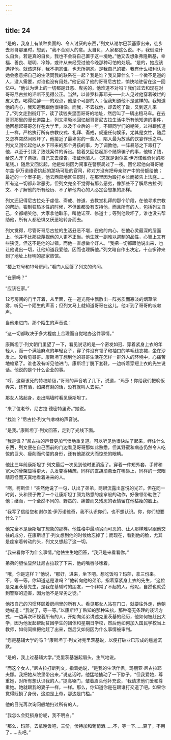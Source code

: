 ```yaml
---
---
---
```

title: 24
---




“是的，我身上有某种负面的、令人讨厌的东西，”列文从谢尔巴茨基家出来，徒步去哥哥那里时，想到，“我不合别人的意。太自负，人家都这么说。不，我倒没什么自负。若是真的自负，我也不会将自己置于这一境地。”他又去想象弗隆斯基，幸福、善良、聪明、冷静，或许从未经受过他今晚那种可怕的处境。“是的，她应该选择他。就该这样，我不抱怨谁，也无所抱怨。是我自己的错。我有什么权利认为她会愿意把自己的生活同我的联系在一起？我是谁？我又算什么？一个微不足道的人，没人需要，对谁也没有用处。”他记起了他的哥哥尼古拉，愉快地驻留在这一回忆中。“他认为世上的一切都是丑恶、卑劣的，他难道不对吗？我们过去和现在对哥哥尼古拉的评断不见得公正。当然，以普罗科菲耶夫——此人见过他穿着破烂的皮大衣，喝得烂醉——的观点，他是个可鄙的人；但我知道他不是这样的。我知道他的内心，我知道我跟他很相像。而我，不去找他，却去吃了饭，又到这儿来了。”列文走到街灯下，读了读钱夹里面哥哥的地址，然后叫了一辆出租马车。在去哥哥那里的漫长道路上，列文清晰地回忆起哥哥尼古拉生活中所有他知道的事件，他回想起哥哥怎样在大学里，以及毕业后的一年，不顾同学们的嘲笑，过得跟修道士一样，严格执行所有宗教仪式、礼拜、斋戒，规避任何娱乐，尤其是女性，随后又怎样突然间败坏了，他接近了最卑劣的一些人，陷入最为放荡的饮宴作乐之中。列文又回忆起他从乡下带来的那个男孩的事，为了调教他，一阵暴怒之下毒打了他，以至于引发了致残案件的诉讼。接着又回忆起那个赌牌骗子的事，他输了钱，给这人开了票据，自己又去控告，指证他骗人。（这就是谢尔盖·伊万诺维奇付的那笔钱。）随后又回忆起，他是如何因为闹事在警察局过了一夜。回忆起他向哥哥谢尔盖·伊万诺维奇挑起的那场可耻的官司，称对方没有把母亲财产中的份额给他；最近的一个案子是，他去西部地区任职时，在那里因为殴打乡长而被告上法庭……所有这一切都非常恶劣，但列文完全不觉得有那么恶劣，像那些不了解尼古拉·列文、不了解他的所有经历、不了解他内心的人必定会想象的那样。

列文还记得尼古拉处于虔信、斋戒、修道、去教堂礼拜的那个阶段，在他寻求宗教的帮助，钳制狂热本性的时候，不但谁都没有支持他，而且所有的人，包括列文自己，全都嘲笑他。大家拿他取乐，叫他诺亚、修道士；等到他败坏了，谁也没去帮助他，所有人都恐惧又厌恶地转身而去。

列文觉得，尽管哥哥尼古拉的生活丑恶不堪，在他的内心，在他心灵最深的层面上，他并不比那些蔑视他的人更不正当。他生就一副难以遏制的品性，心智上又有些狭促，但这不是他的过错。而他一直想做个好人。“我把一切都跟他说出来，也让他说出一切，让他知道我爱他，因而也理解他。”列文暗自作出决定，十点多钟来到了地址上标明的那家旅馆。

“楼上12号和13号房间。”看门人回答了列文的询问。

“在家吗？”

“应该在家。”

12号房间的门半开着，从里面，在一道光亮中飘散出一阵劣质而寡淡的烟草浓雾，听见一个陌生的声音；但列文马上就知道哥哥在这儿，他听到了哥哥的咳嗽声。

当他走进门，那个陌生的声音说：

“这一切都取决于多大程度上合理而自觉地办这件事情。”

康斯坦丁·列文朝门里望了一下，看见说话的是一个密发如冠、穿着紧身上衣的年轻人，而一个满脸麻点的年轻女子，穿了件没有领子和袖口的羊毛线衣裙，坐在沙发上。没看见哥哥。康斯坦丁想到他的哥哥生活在怎样一群外人的环境中，心痛苦地缩紧了。谁也没有听见他进门，康斯坦丁脱下套鞋，一边听着穿短上衣的先生说话。他说的是个什么企业的事。

“哼，这帮该死的特权阶级，”哥哥的声音咳了几下，说道，“玛莎！你给我们把晚饭弄来，还有酒，如果有剩的话，没有就叫人去买。”

那女人站起身，走出隔墙时看见康斯坦丁。

“来了位老爷，尼古拉·德密特里奇。”她说。

“找谁？”尼古拉·列文气咻咻的声音说。

“是我。”康斯坦丁·列文回答，走到了光线下面。

“我是谁？”尼古拉的声音更加气愤地重复道。可以听见他很快站了起来，绊住什么东西，列文便在自己面前的门边看见哥哥那如此熟悉，但其野蛮和病态仍然令人吃惊的巨大、瘦削而佝偻的身形，还有他那双大而惊恐的眼睛。

他比三年前康斯坦丁·列文最后一次见到他时更消瘦了。穿着一件短外套，手臂和宽大的骨架显得更大，头发变得稀疏，同样的直胡须悬垂在嘴唇上，同样的一双眼睛奇怪而天真地看着进来的人。

“啊，柯斯佳！”突然他说了一句，认出了弟弟，两眼流露出喜悦的光芒。但在同一时刻，头和颈子做了一个让康斯坦丁颇为熟悉的痉挛般的动作，好像领带勒住了他；继而，一个全然不同的、野蛮的、痛苦而又残忍的表情留在他枯瘦的脸上。

“我写了信给您和谢尔盖·伊万诺维奇，我不认识你们，也不想认识。你，你们想要什么？”

他完全不是康斯坦丁想象的那样。他性格中最顽劣而可恶的、让人那样难以跟他交往的成分，在康斯坦丁·列文想到他的时候给忘掉了；而现在，看到他的脸，尤其是痉挛着转动的头，列文又想起了这一切。

“我来看你不为什么事情，”他怯生生地回答，“我只是来看看你。”

弟弟的胆怯显然让尼古拉软了下来，他的嘴唇哆嗦着。

“哦，你是这样？”他说，“那好，进来，坐下吧。想吃饭吗？玛莎，拿三份来。不，等一等。你知道这是谁吗？”他转向他的弟弟，指着穿紧身上衣的先生，“这位是克里茨基先生，是我在基辅时的朋友，一个非常了不起的人。他呢，自然也就受到警察的迫害，因为他不是卑劣之徒。”

他按自己的习惯环顾着房间里的所有人。看见那女人站在门口，就要往外走，他朝她喊道：“我说了，等一等。”以康斯坦丁熟知的那种笨拙，那种毫无条理的谈话方式，一边再次环视着所有的人，开始向弟弟讲述克里茨基的经历，他如何被赶出大学，因为他发起帮助贫困学生的团体和星期日学校，然后他如何加入国民学校当上教师，如何同样把他赶了出来，然后又如何因为什么事情被审判。

“您是基辅大学的吗？”康斯坦丁·列文对克里茨基说，以便打破业已形成的尴尬沉默。

“是的，我上过基辅大学。”克里茨基皱起眉头，生气地说。

“而这个女人，”尼古拉打断列文，指着她说，“是我的生活伴侣，玛丽亚·尼古拉耶夫娜。我把她从院里带出来，”说这话时，他猛地抽动了一下脖子，“但我爱她，尊重她，对所有想认识我的人，”提高嗓门，皱着眉头他补充说，“我请求他们爱和尊重她。她就跟我的妻子一样，一样。那么，你知道你是在跟谁打交道了吧。如果你觉得贬损了身份，这边是上帝，那边是门槛。”

他的目光再次询问般地扫过所有的人。

“我怎么会贬损身份呢，我不明白。”

“那么，玛莎，去拿晚饭吧，三份，伏特加和葡萄酒……不，等一下……算了，不用了……去吧。”